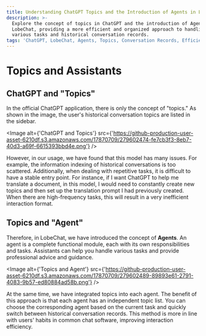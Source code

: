 ```yaml
---
title: Understanding ChatGPT Topics and the Introduction of Agents in LobeChat
description: >-
  Explore the concept of topics in ChatGPT and the introduction of Agents in
  LobeChat, providing a more efficient and organized approach to handling
  various tasks and historical conversation records.
tags: 'ChatGPT, LobeChat, Agents, Topics, Conversation Records, Efficient Interaction'
---
```

# Topics and Assistants

## ChatGPT and "Topics"

In the official ChatGPT application, there is only the concept of "topics." As shown in the image, the user's historical conversation topics are listed in the sidebar.

<Image alt={'ChatGPT and Topics'} src={'https://github-production-user-asset-6210df.s3.amazonaws.com/17870709/279602474-fe7cb3f3-8eb7-40d3-a69f-6615393bbd4e.png'} />

However, in our usage, we have found that this model has many issues. For example, the information indexing of historical conversations is too scattered. Additionally, when dealing with repetitive tasks, it is difficult to have a stable entry point. For instance, if I want ChatGPT to help me translate a document, in this model, I would need to constantly create new topics and then set up the translation prompt I had previously created. When there are high-frequency tasks, this will result in a very inefficient interaction format.

## Topics and "Agent"

Therefore, in LobeChat, we have introduced the concept of **Agents**. An agent is a complete functional module, each with its own responsibilities and tasks. Assistants can help you handle various tasks and provide professional advice and guidance.

<Image alt={'Topics and Agent'} src={'https://github-production-user-asset-6210df.s3.amazonaws.com/17870709/279602489-89893e61-2791-4083-9b57-ed80884ad58b.png'} />

At the same time, we have integrated topics into each agent. The benefit of this approach is that each agent has an independent topic list. You can choose the corresponding agent based on the current task and quickly switch between historical conversation records. This method is more in line with users' habits in common chat software, improving interaction efficiency.
